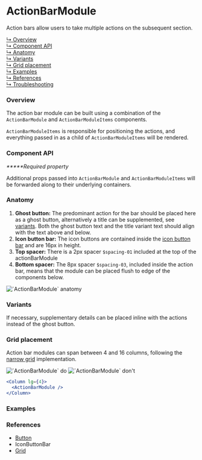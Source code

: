 


# ActionBarModule

Action bars allow users to take multiple actions on the subsequent section.

[↳ Overview](#overview)   
[↳ Component API](#component-api)  
[↳ Anatomy](#anatomy)      
[↳ Variants](#variants)  
[↳ Grid placement](#grid-placement)  
[↳ Examples](#examples)  
[↳ References](#references)  
[↳ Troubleshooting](#troubleshooting)

### Overview

The action bar module can be built using a combination of the `ActionBarModule` and `ActionBarModuleItems` components.

`ActionBarModuleItems` is responsible for positioning the actions, and everything passed in as a child of `ActionBarModuleItems` will be rendered.

<Canvas>
  <Story
    id="patterns-unstable-layout-modules-actionbarmodule--default"
    parameters={parameters}
  />
</Canvas>

### Component API

<ArgsTable />

_**\***Required property_

Additional props passed into `ActionBarModule` and `ActionBarModuleItems` will be forwarded along to their underlying containers.

### Anatomy

1. **Ghost button:** The predominant action for the bar should be placed here as a ghost button, alternatively a title can be supplemented, see [variants](#variants). Both the ghost button text and the title variant text should align with the text above and below.
2. **Icon button bar:** The icon buttons are contained inside the [icon button bar](#) and are 16px in height.
3. **Top spacer:** There is a 2px spacer `$spacing-01` included at the top of the actionBarModule
4. **Bottom spacer:** The 8px spacer `$spacing-03`, included inside the action bar, means that the module can be placed flush to edge of the components below.

<img alt="`ActionBarModule` anatomy" src={anatomy} />

### Variants

If necessary, supplementary details can be placed inline with the actions instead of the ghost button.

<Canvas>
  <Story
    id="patterns-unstable-layout-modules-actionbarmodule--variant"
    parameters={parameters}
  />
</Canvas>

### Grid placement

Action bar modules can span between 4 and 16 columns, following the [narrow grid](#references) implementation.

<Row>
  <Column>
    <img alt="`ActionBarModule` do" src={doImage} />
  </Column>

  <Column>
    <img alt="`ActionBarModule` don't" src={dont} />
  </Column>
</Row>

```jsx
<Column lg={4}>
  <ActionBarModule />
</Column>
```

### Examples

<Row>
  <Detail />
  <Overview />
</Row>

### References

- [Button](https://react.carbondesignsystem.com/?path=/docs/button)
- <LinkTo kind="patterns-iconbuttonbar" story="default">
    IconButtonBar
  </LinkTo>
- [Grid](https://react.carbondesignsystem.com/?path=/docs/grid--narrow)

<Troubleshooting />
